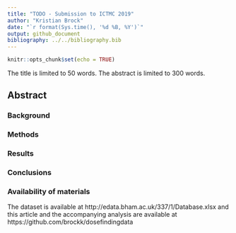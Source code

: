 ```yaml
---
title: "TODO - Submission to ICTMC 2019"
author: "Kristian Brock"
date: "`r format(Sys.time(), '%d %B, %Y')`"
output: github_document
bibliography: ../../bibliography.bib
---
```


```r
knitr::opts_chunk$set(echo = TRUE)
```

The title is limited to 50 words.
The abstract is limited to 300 words.


## Abstract 

### Background

### Methods

### Results

### Conclusions

### Availability of materials
The dataset is available at 
http://edata.bham.ac.uk/337/1/Database.xlsx
and this article and the accompanying analysis are available at 
https://github.com/brockk/dosefindingdata

